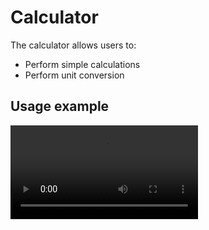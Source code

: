 # Calculator

The calculator allows users to:

-   Perform simple calculations
-   Perform unit conversion

<ScreenShot src="/applets/calculator/search.png" alt="Calculator banner" />

## Usage example

<Video src="/applets/calculator/usage.webm" volumeControls={false} />

## Features

### All Math.js features

The applet currently uses Mathjs, meaning supports all official Mathjs features.

This includes:

-   Basic arithmetic, E.g.: `5 + (12 * 10)`
-   Unit conversion, E.g.: `25cm in inches`
-   Variables, E.g.: `width = 25; area = width * width`
-   Matrices, E.g.: `[1, 2; 3, 4] * [5, 6; 7, 8]`
-   Imaginary numbers, E.g.: `sqrt(-1)`

The full range of features can be found at [Mathjs' website](https://mathjs.org/).

### Error reporting

By default when a calculation is performed that includes an error, the calculator applet simply won't return anything, since the performed search may not have been a calculation at all:

<ScreenShot src="/applets/calculator/noErrorReporting.png" alt="Calculator banner" />

However, when the dedicated calculation search pattern is used, the item will always appear and mention the error. All you have to do to accomplish this, is add a `=` in front of your query:

<ScreenShot src="/applets/calculator/errorReporting.png" alt="Calculator banner" />

## Settings

The calculator applet contains a couple of simple settings to customize how the calculations are displayed.

<ScreenShot src="/applets/calculator/settingsOverview.png" alt="Settings overview" />

## Roadmap

We're currently using Mathjs, but this library doesn't have some basic functions that we would love for our applet:

-   More precise error reporting (highlight the mistake in the input field)
-   Simple notation for american length unit (feet+inches, E.g. 6'3")
-   Date manipulation
-   Intuitive percentage usage (E.g. 100 \* 25%)
-   Mismatched bracket error recovery

For that reason we started our own math parser, but this hasn't been finished, and might need to be redone completely as the code is already rather messy.

For the forseeable future we will stick with Mathjs, but eventually we hope our own math parser - that fits this applet better - will be used instead.

### Advanced

There is a lot more advanced functionality that could be added to a calculator applet like this. Some ideas are described below.

For some ideas we're however not sure if they should be part of this applet, or an 'advanced calculator' applet. We want to make sure that this applet remains very simple and intuitive to use, for every day tasks.

#### Plotting

It could provide simple plotting capabilities, for formulas involving 1 variable such as:

```
x + 9 * sin(x) =
```

in which case we also have to consider how the plot result will be navigated (translation + zoom)

This idea could even be taken a step further by making an environment similar to the one found in [desmos](https://www.desmos.com/calculator). This would obviously be a large undertaking however. When making such an advanced system you would probably also want to be able to save the environment and such.

#### Derivatives/integrals

The calculator may provide some way of calculating derivatives and integrals including their derivation steps, similar to [derivative-calculator.net](https://www.derivative-calculator.net/) and [integral-calculator.net](https://www.integral-calculator.net/).

#### Wolfram alpha

Depending on available apis, it would be amazing if a service similar to [wolfram alpha](#https://www.wolframalpha.com/) could provide some advanced analytical data that wouldn't be feasible for us to implement in javascript.
